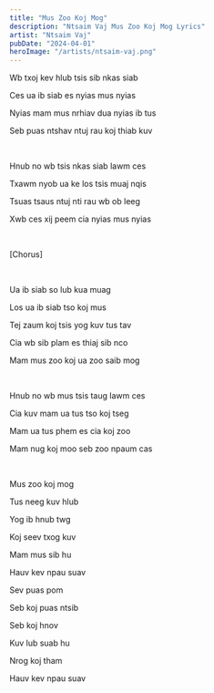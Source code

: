 ```yaml
---
title: "Mus Zoo Koj Mog"
description: "Ntsaim Vaj Mus Zoo Koj Mog Lyrics"
artist: "Ntsaim Vaj"
pubDate: "2024-04-01"
heroImage: "/artists/ntsaim-vaj.png"
---
```


Wb txoj kev hlub tsis sib nkas siab

Ces ua ib siab es nyias mus nyias

Nyias mam mus nrhiav dua nyias ib tus

Seb puas ntshav ntuj rau koj thiab kuv

<br />

Hnub no wb tsis nkas siab lawm ces

Txawm nyob ua ke los tsis muaj nqis

Tsuas tsaus ntuj nti rau wb ob leeg

Xwb ces xij peem cia nyias mus nyias

<br />

[Chorus]

<br />

Ua ib siab so lub kua muag

Los ua ib siab tso koj mus

Tej zaum koj tsis yog kuv tus tav

Cia wb sib plam es thiaj sib nco

Mam mus zoo koj ua zoo saib mog

<br />

Hnub no wb mus tsis taug lawm ces

Cia kuv mam ua tus tso koj tseg

Mam ua tus phem es cia koj zoo

Mam nug koj moo seb zoo npaum cas

<br />

Mus zoo koj mog

Tus neeg kuv hlub

Yog ib hnub twg

Koj seev txog kuv

Mam mus sib hu

Hauv kev npau suav

Sev puas pom

Seb koj puas ntsib

Seb koj hnov

Kuv lub suab hu

Nrog koj tham

Hauv kev npau suav

